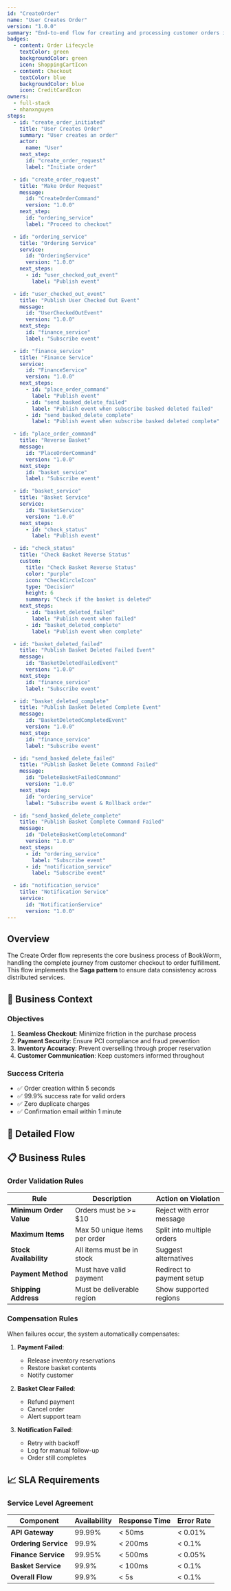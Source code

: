```yaml
---
id: "CreateOrder"
name: "User Creates Order"
version: "1.0.0"
summary: "End-to-end flow for creating and processing customer orders in BookWorm"
badges:
  - content: Order Lifecycle
    textColor: green
    backgroundColor: green
    icon: ShoppingCartIcon
  - content: Checkout
    textColor: blue
    backgroundColor: blue
    icon: CreditCardIcon
owners:
  - full-stack
  - nhanxnguyen
steps:
  - id: "create_order_initiated"
    title: "User Creates Order"
    summary: "User creates an order"
    actor:
      name: "User"
    next_step:
      id: "create_order_request"
      label: "Initiate order"

  - id: "create_order_request"
    title: "Make Order Request"
    message:
      id: "CreateOrderCommand"
      version: "1.0.0"
    next_step:
      id: "ordering_service"
      label: "Proceed to checkout"

  - id: "ordering_service"
    title: "Ordering Service"
    service:
      id: "OrderingService"
      version: "1.0.0"
    next_steps:
      - id: "user_checked_out_event"
        label: "Publish event"

  - id: "user_checked_out_event"
    title: "Publish User Checked Out Event"
    message:
      id: "UserCheckedOutEvent"
      version: "1.0.0"
    next_step:
      id: "finance_service"
      label: "Subscribe event"

  - id: "finance_service"
    title: "Finance Service"
    service:
      id: "FinanceService"
      version: "1.0.0"
    next_steps:
      - id: "place_order_command"
        label: "Publish event"
      - id: "send_basked_delete_failed"
        label: "Publish event when subscribe basked deleted failed"
      - id: "send_basked_delete_complete"
        label: "Publish event when subscribe basked deleted complete"

  - id: "place_order_command"
    title: "Reverse Basket"
    message:
      id: "PlaceOrderCommand"
      version: "1.0.0"
    next_step:
      id: "basket_service"
      label: "Subscribe event"

  - id: "basket_service"
    title: "Basket Service"
    service:
      id: "BasketService"
      version: "1.0.0"
    next_steps:
      - id: "check_status"
        label: "Publish event"

  - id: "check_status"
    title: "Check Basket Reverse Status"
    custom:
      title: "Check Basket Reverse Status"
      color: "purple"
      icon: "CheckCircleIcon"
      type: "Decision"
      height: 6
      summary: "Check if the basket is deleted"
    next_steps:
      - id: "basket_deleted_failed"
        label: "Publish event when failed"
      - id: "basket_deleted_complete"
        label: "Publish event when complete"

  - id: "basket_deleted_failed"
    title: "Publish Basket Deleted Failed Event"
    message:
      id: "BasketDeletedFailedEvent"
      version: "1.0.0"
    next_step:
      id: "finance_service"
      label: "Subscribe event"

  - id: "basket_deleted_complete"
    title: "Publish Basket Deleted Complete Event"
    message:
      id: "BasketDeletedCompletedEvent"
      version: "1.0.0"
    next_step:
      id: "finance_service"
      label: "Subscribe event"

  - id: "send_basked_delete_failed"
    title: "Publish Basket Delete Command Failed"
    message:
      id: "DeleteBasketFailedCommand"
      version: "1.0.0"
    next_step:
      id: "ordering_service"
      label: "Subscribe event & Rollback order"

  - id: "send_basked_delete_complete"
    title: "Publish Basket Complete Command Failed"
    message:
      id: "DeleteBasketCompleteCommand"
      version: "1.0.0"
    next_steps:
      - id: "ordering_service"
        label: "Subscribe event"
      - id: "notification_service"
        label: "Subscribe event"

  - id: "notification_service"
    title: "Notification Service"
    service:
      id: "NotificationService"
      version: "1.0.0"
---
```


## Overview

The Create Order flow represents the core business process of BookWorm, handling the complete journey from customer checkout to order fulfillment. This flow implements the **Saga pattern** to ensure data consistency across distributed services.

## 🎯 Business Context

### Objectives

1. **Seamless Checkout**: Minimize friction in the purchase process
2. **Payment Security**: Ensure PCI compliance and fraud prevention
3. **Inventory Accuracy**: Prevent overselling through proper reservation
4. **Customer Communication**: Keep customers informed throughout

### Success Criteria

- ✅ Order creation within 5 seconds
- ✅ 99.9% success rate for valid orders
- ✅ Zero duplicate charges
- ✅ Confirmation email within 1 minute

## 🔄 Detailed Flow

<NodeGraph />

## 📋 Business Rules

### Order Validation Rules

| Rule | Description | Action on Violation |
|------|-------------|-------------------|
| **Minimum Order Value** | Orders must be >= $10 | Reject with error message |
| **Maximum Items** | Max 50 unique items per order | Split into multiple orders |
| **Stock Availability** | All items must be in stock | Suggest alternatives |
| **Payment Method** | Must have valid payment | Redirect to payment setup |
| **Shipping Address** | Must be deliverable region | Show supported regions |

### Compensation Rules

When failures occur, the system automatically compensates:

1. **Payment Failed**:
   - Release inventory reservations
   - Restore basket contents
   - Notify customer

2. **Basket Clear Failed**:
   - Refund payment
   - Cancel order
   - Alert support team

3. **Notification Failed**:
   - Retry with backoff
   - Log for manual follow-up
   - Order still completes

## 📈 SLA Requirements

### Service Level Agreement

| Component | Availability | Response Time | Error Rate |
|-----------|--------------|---------------|------------|
| **API Gateway** | 99.99% | < 50ms | < 0.01% |
| **Ordering Service** | 99.9% | < 200ms | < 0.1% |
| **Finance Service** | 99.95% | < 500ms | < 0.05% |
| **Basket Service** | 99.9% | < 100ms | < 0.1% |
| **Overall Flow** | 99.9% | < 5s | < 0.1% |
